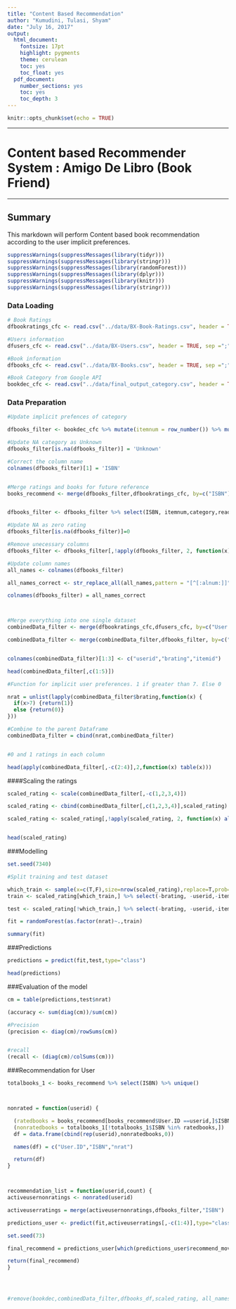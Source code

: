 ```yaml
---
title: "Content Based Recommendation"
author: "Kumudini, Tulasi, Shyam"
date: "July 16, 2017"
output:
  html_document:
    fontsize: 17pt
    highlight: pygments
    theme: cerulean
    toc: yes
    toc_float: yes
  pdf_document:
    number_sections: yes
    toc: yes
    toc_depth: 3
---
```

     

```r
knitr::opts_chunk$set(echo = TRUE)
```


*******
# **Content based Recommender System : Amigo De Libro (Book Friend)**

********

## Summary

This markdown will perform Content based book recommendation according to the user implicit preferences.

```r

suppressWarnings(suppressMessages(library(tidyr)))
suppressWarnings(suppressMessages(library(stringr)))
suppressWarnings(suppressMessages(library(randomForest)))
suppressWarnings(suppressMessages(library(dplyr)))
suppressWarnings(suppressMessages(library(knitr)))
suppressWarnings(suppressMessages(library(stringr))) 

```


### Data Loading 

```r
# Book Ratings
dfbookratings_cfc <- read.csv("../data/BX-Book-Ratings.csv", header = TRUE, sep =";", stringsAsFactors = FALSE) %>% filter(Book.Rating > 0)

#Users information
dfusers_cfc <- read.csv("../data/BX-Users.csv", header = TRUE, sep =";", stringsAsFactors = FALSE)

#Book information
dfbooks_cfc <- read.csv("../data/BX-Books.csv", header = TRUE, sep =";", stringsAsFactors = FALSE)

#Book Category from Google API
bookdec_cfc <- read.csv("../data/final_output_category.csv", header = TRUE, sep =",", stringsAsFactors = FALSE) %>% select(isbn,category)

```

### Data Preparation

```r
#Update implicit prefences of category

dfbooks_filter <- bookdec_cfc %>% mutate(itemnum = row_number()) %>% mutate(reads = 1)

#Update NA category as Unknown
dfbooks_filter[is.na(dfbooks_filter)] = 'Unknown'

#Correct the column name
colnames(dfbooks_filter)[1] = 'ISBN'


#Merge ratings and books for future reference
books_recommend <- merge(dfbooks_filter,dfbookratings_cfc, by=c("ISBN"))


dfbooks_filter <- dfbooks_filter %>% select(ISBN, itemnum,category,reads) %>% spread(category,reads)

#Update NA as zero rating
dfbooks_filter[is.na(dfbooks_filter)]=0

```





```r

#Remove unecessary columns
dfbooks_filter <- dfbooks_filter[,!apply(dfbooks_filter, 2, function(x) all(is.na(x)))] 

#Update column names
all_names <- colnames(dfbooks_filter)

all_names_correct <- str_replace_all(all_names,pattern = "[^[:alnum:]]",replacement = ".")

colnames(dfbooks_filter) = all_names_correct



#Merge everything into one single dataset 
combinedData_filter <- merge(dfbookratings_cfc,dfusers_cfc, by=c("User.ID")) %>% select(User.ID,ISBN,Book.Rating)

combinedData_filter <- merge(combinedData_filter,dfbooks_filter, by=c("ISBN")) %>% select(-ISBN)


colnames(combinedData_filter)[1:3] <- c("userid","brating","itemid")

head(combinedData_filter[,c(1:5)])

```



```r
#Function for implicit user preferences. 1 if greater than 7. Else 0

nrat = unlist(lapply(combinedData_filter$brating,function(x) {
  if(x>7) {return(1)}
  else {return(0)}
}))

#Combine to the parent Dataframe 
combinedData_filter = cbind(nrat,combinedData_filter)


#0 and 1 ratings in each column

head(apply(combinedData_filter[,-c(2:4)],2,function(x) table(x)))

```




####Scaling the ratings

```r

scaled_rating <- scale(combinedData_filter[,-c(1,2,3,4)])

scaled_rating <- cbind(combinedData_filter[,c(1,2,3,4)],scaled_rating)

scaled_rating <- scaled_rating[,!apply(scaled_rating, 2, function(x) all(is.na(x)))]


head(scaled_rating)


```


###Modelling

```r
set.seed(7340)

#Split training and test dataset

which_train <- sample(x=c(T,F),size=nrow(scaled_rating),replace=T,prob=c(.8,.2))
train <- scaled_rating[which_train,] %>% select(-brating, -userid,-itemid)

test <- scaled_rating[!which_train,] %>% select(-brating, -userid,-itemid)

fit = randomForest(as.factor(nrat)~.,train)

summary(fit)
```



###Predictions


```r

predictions = predict(fit,test,type="class")

head(predictions)


```


###Evaluation of the model

```r

cm = table(predictions,test$nrat)

(accuracy <- sum(diag(cm))/sum(cm))

#Precision
(precision <- diag(cm)/rowSums(cm))


#recall
(recall <- (diag(cm)/colSums(cm)))
```



###Recommendation for User

```r
totalbooks_1 <- books_recommend %>% select(ISBN) %>% unique()



nonrated = function(userid) {

  (ratedbooks = books_recommend[books_recommend$User.ID ==userid,]$ISBN)
  (nonratedbooks = totalbooks_1[!totalbooks_1$ISBN %in% ratedbooks,])
  df = data.frame(cbind(rep(userid),nonratedbooks,0))

  names(df) = c("User.ID","ISBN","nrat")

  return(df)
}



recommendation_list = function(userid,count) {
activeusernonratings <- nonrated(userid)

activeuserratings = merge(activeusernonratings,dfbooks_filter,"ISBN")

predictions_user <- predict(fit,activeuserratings[,-c(1:4)],type="class") %>% data.frame(activeuserratings$ISBN,recommend_movies = .)

set.seed(73)

final_recommend = predictions_user[which(predictions_user$recommend_movies==1),] %>% select(ISBN=1) %>% sample_n(count,replace=F) 

return(final_recommend)
}




#remove(bookdec,combinedData_filter,dfbooks_df,scaled_rating, all_names,all_names_correct,cm,nrat,which_train,test,train,totalbooks,books_recommend)


```


